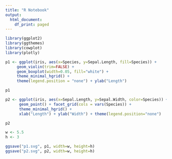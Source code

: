 ---
title: "R Notebook"
output:
  html_document:
    df_print: paged
---


```{r Setup, include=FALSE}
library(ggplot2)
library(ggthemes)
library(cowplot)
library(plotly)
```

```{r Violin, echo=FALSE}

p1 <- ggplot(iris, aes(x=Species, y=Sepal.Length, fill=Species)) +
     geom_violin(trim=FALSE) + 
     geom_boxplot(width=0.05, fill="white") + 
     theme_minimal_hgrid() +
     theme(legend.position = "none") + ylab("Length")

p1
```

```{r Scatter, echo=FALSE}
p2 <- ggplot(iris, aes(x=Sepal.Length, y=Sepal.Width, color=Species)) +
      geom_point() + facet_grid(cols = vars(Species)) +
      theme_minimal_hgrid() + 
      xlab("Length") + ylab("Width") + theme(legend.position="none")

p2
```

```{r Export-Figures, eval=FALSE, include=FALSE}
w <- 5.5
h <- 3

ggsave("p1.svg", p1, width=w, height=h)
ggsave("p2.svg", p2, width=w, height=h)

```








